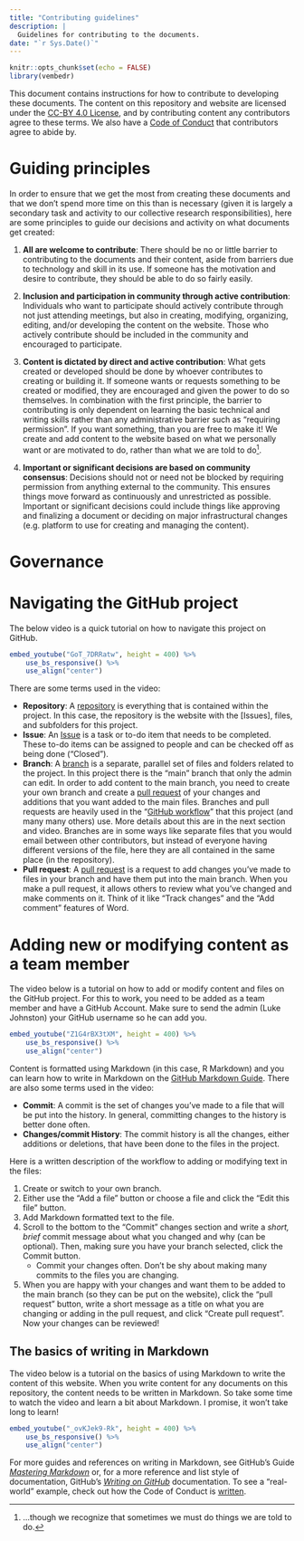```yaml
---
title: "Contributing guidelines"
description: |
  Guidelines for contributing to the documents.
date: "`r Sys.Date()`"
---
```


```r
knitr::opts_chunk$set(echo = FALSE)
library(vembedr)
```

This document contains instructions for how to contribute to developing these
documents. The content on this repository and website are licensed under the 
[CC-BY 4.0 License](https://github.com/steno-aarhus/research/blob/main/LICENSE.md), 
and by contributing content any contributors agree to these terms. We also
have a [Code of Conduct](https://steno-aarhus.github.io/research/CONDUCT.html)
that contributors agree to abide by.

# Guiding principles

In order to ensure that we get the most from creating these documents and that
we don't spend more time on this than is necessary (given it is largely a
secondary task and activity to our collective research responsibilities),
here are some principles to guide our decisions and activity on what documents
get created:

1. **All are welcome to contribute**: There should be no or little barrier to
contributing to the documents and their content, aside from barriers due to
technology and skill in its use. If someone has the motivation and desire to
contribute, they should be able to do so fairly easily.

2. **Inclusion and participation in community through active contribution**:
Individuals who want to participate should actively contribute through not just
attending meetings, but also in creating, modifying, organizing, editing, and/or
developing the content on the website. Those who actively contribute should be
included in the community and encouraged to participate. 

3. **Content is dictated by direct and active contribution**: What gets created
or developed should be done by whoever contributes to creating or building it.
If someone wants or requests something to be created or modified, they are
encouraged and given the power to do so themselves. 
In combination with the first principle, the barrier to contributing is only 
dependent on learning the basic technical and writing skills rather than
any administrative barrier such as "requiring permission". If you want something,
than you are free to make it! We create and add content to the website based on
what we personally want or are motivated to do, rather than what we are told to
do^[...though we recognize that sometimes we must do things we are told to do.].

4. **Important or significant decisions are based on community consensus**:
Decisions should not or need not be blocked by requiring permission from
anything external to the community. This ensures things move forward as
continuously and unrestricted as possible. Important or significant decisions
could include things like approving and finalizing a document or deciding on
major infrastructural changes (e.g. platform to use for creating and managing
the content).

# Governance

# Navigating the GitHub project

The below video is a quick tutorial on how to navigate this project
on GitHub.

```r
embed_youtube("GoT_7DRRatw", height = 400) %>% 
    use_bs_responsive() %>% 
    use_align("center")
```

There are some terms used in the video:

- **Repository**: A [repository] is everything that is contained within
the project. In this case, the repository is the website with the 
[Issues], files, and subfolders for this project.
- **Issue**: An [Issue] is a task or to-do item that needs to be
completed. These to-do items can be assigned to people and can be
checked off as being done ("Closed").
- **Branch**: A [branch] is a separate, parallel set of files and
folders related to the project. In this project there is the "main"
branch that only the admin can edit. In order to add content
to the main branch, you need to create your own branch and create a
[pull request] of your changes and additions that you want added to
the main files. Branches and pull requests are heavily used in the
"[GitHub workflow]" that this project (and many many others) use.
More details about this are in the next section and video. Branches are
in some ways like separate files that you would email between other
contributors, but instead of everyone having different versions of the
file, here they are all contained in the same place (in the repository).
- **Pull request**: A [pull request] is a request to add changes
you've made to files in your branch and have them put into the main
branch. When you make a pull request, it allows others to review what
you've changed and make comments on it. Think of it like "Track changes"
and the "Add comment" features of Word.

[pull request]: https://docs.github.com/en/github/collaborating-with-issues-and-pull-requests/about-pull-requests
[GitHub workflow]: https://guides.github.com/introduction/flow/
[Issue]: https://guides.github.com/features/issues/
[repository]: https://docs.github.com/en/github/creating-cloning-and-archiving-repositories/about-repositories
[branch]: https://docs.github.com/en/github/getting-started-with-github/github-glossary#branch

# Adding new or modifying content as a team member

The video below is a tutorial on how to add or modify content and files
on the GitHub project. For this to work, you need to be added as a team
member and have a GitHub Account. Make sure to send the admin (Luke Johnston)
your GitHub username so he can add you.

```r
embed_youtube("Z1G4rBX3tXM", height = 400) %>% 
    use_bs_responsive() %>% 
    use_align("center")
```

Content is formatted using Markdown (in this case, R Markdown) and you
can learn how to write in Markdown on the 
[GitHub Markdown Guide](https://guides.github.com/features/mastering-markdown/).
There are also some terms used in the video:

- **Commit**: A commit is the set of changes you've made to a file that
will be put into the history. In general, committing changes to the
history is better done often.
- **Changes/commit History**: The commit history is all the changes,
either additions or deletions, that have been done to the files in the
project.

Here is a written description of the workflow to adding or modifying
text in the files:

1. Create or switch to your own branch.
2. Either use the "Add a file" button or choose a file and click the
"Edit this file" button.
3. Add Markdown formatted text to the file.
4. Scroll to the bottom to the "Commit" changes section and write
a *short, brief* commit message about what you changed and why (can be optional).
Then, making sure you have your branch selected, click the Commit button.
    - Commit your changes often. Don't be shy about making many commits
    to the files you are changing.
5. When you are happy with your changes and want them to be added to 
the main branch (so they can be put on the website), click the "pull
request" button, write a short message as a title on what you are
changing or adding in the pull request, and click "Create pull request".
Now your changes can be reviewed!

## The basics of writing in Markdown

The video below is a tutorial on the basics of using Markdown to write the content
of this website. When you write content for any documents on this repository,
the content needs to be written in Markdown. So take some time to watch the
video and learn a bit about Markdown. I promise, it won't take long to learn!

```r
embed_youtube("_ovKJek9-Rk", height = 400) %>% 
    use_bs_responsive() %>% 
    use_align("center")
```

For more guides and references on writing in Markdown, see GitHub's Guide
[*Mastering Markdown*](https://guides.github.com/features/mastering-markdown/)
or, for a more reference and list style of documentation, GitHub's 
[*Writing on GitHub*](https://docs.github.com/en/github/writing-on-github/basic-writing-and-formatting-syntax)
documentation. To see a "real-world" example, check out how the Code of Conduct
is [written](https://github.com/steno-aarhus/research/blob/main/CONDUCT.Rmd).
